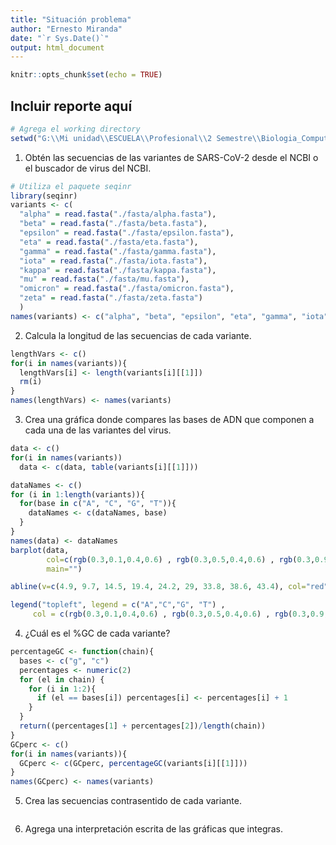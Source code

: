 ```yaml
---
title: "Situación problema"
author: "Ernesto Miranda"
date: "`r Sys.Date()`"
output: html_document
---
```


```r
knitr::opts_chunk$set(echo = TRUE)
```

## Incluir reporte aquí
```r
# Agrega el working directory
setwd("G:\\Mi unidad\\ESCUELA\\Profesional\\2 Semestre\\Biologia_Computacional\\SituacionProblema\\codigo")
```

1. Obtén las secuencias de las variantes de SARS-CoV-2 desde el NCBI o el buscador de virus del NCBI.
```r
# Utiliza el paquete seqinr
library(seqinr)
variants <- c(
  "alpha" = read.fasta("./fasta/alpha.fasta"),
  "beta" = read.fasta("./fasta/beta.fasta"),
  "epsilon" = read.fasta("./fasta/epsilon.fasta"),
  "eta" = read.fasta("./fasta/eta.fasta"),
  "gamma" = read.fasta("./fasta/gamma.fasta"),
  "iota" = read.fasta("./fasta/iota.fasta"),
  "kappa" = read.fasta("./fasta/kappa.fasta"),
  "mu" = read.fasta("./fasta/mu.fasta"),
  "omicron" = read.fasta("./fasta/omicron.fasta"),
  "zeta" = read.fasta("./fasta/zeta.fasta")
  )
names(variants) <- c("alpha", "beta", "epsilon", "eta", "gamma", "iota", "kappa", "mu", "omicron", "zeta")
```
2. Calcula la longitud de las secuencias de cada variante.
```r
lengthVars <- c()
for(i in names(variants)){
  lengthVars[i] <- length(variants[i][[1]])
  rm(i)
}
names(lengthVars) <- names(variants)
```
3. Crea una gráfica donde compares las bases de ADN que componen a cada una de las variantes del virus.
```r
data <- c()
for(i in names(variants))
  data <- c(data, table(variants[i][[1]]))

dataNames <- c()
for (i in 1:length(variants)){
  for(base in c("A", "C", "G", "T")){
    dataNames <- c(dataNames, base)
  }
}
names(data) <- dataNames
barplot(data, 
        col=c(rgb(0.3,0.1,0.4,0.6) , rgb(0.3,0.5,0.4,0.6) , rgb(0.3,0.9,0.4,0.6) ,  rgb(0.15,0.53,0.71,0.6)),
        main="")

abline(v=c(4.9, 9.7, 14.5, 19.4, 24.2, 29, 33.8, 38.6, 43.4), col="red")

legend("topleft", legend = c("A","C","G", "T") , 
     col = c(rgb(0.3,0.1,0.4,0.6) , rgb(0.3,0.5,0.4,0.6) , rgb(0.3,0.9,0.4,0.6) ,  rgb(0.15,0.53,0.71,0.6)), pch=20 , pt.cex = 2, cex = 0.8, horiz = FALSE, inset = c(0.05, 0.05))
```
4. ¿Cuál es el %GC de cada variante?
```r
percentageGC <- function(chain){
  bases <- c("g", "c")
  percentages <- numeric(2)
  for (el in chain) {
    for (i in 1:2){
      if (el == bases[i]) percentages[i] <- percentages[i] + 1
    }
  }
  return((percentages[1] + percentages[2])/length(chain))
}
GCperc <- c()
for(i in names(variants)){
  GCperc <- c(GCperc, percentageGC(variants[i][[1]]))
}
names(GCperc) <- names(variants)
```

5. Crea las secuencias contrasentido de cada variante.
```r

```

6. Agrega una interpretación escrita de las gráficas que integras.